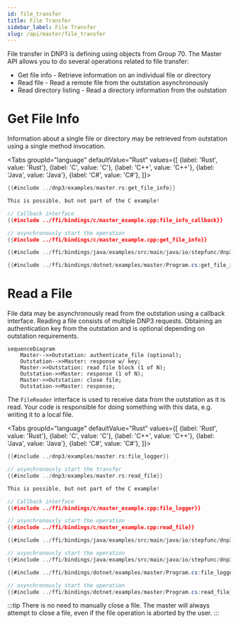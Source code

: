 ```yaml
---
id: file_transfer
title: File Transfer
sidebar_label: File Transfer
slug: /api/master/file_transfer
---
```



File transfer in DNP3 is defining using objects from Group 70. The Master API allows you to do several operations related
to file transfer:

* Get file info - Retrieve information on an individual file or directory
* Read file - Read a remote file from the outstation asynchronously
* Read directory listing - Read a directory information from the outstation

# Get File Info

Information about a single file or directory may be retrieved from outstation using a single method invocation.

<Tabs
groupId="language"
defaultValue="Rust"
values={[
{label: 'Rust', value: 'Rust'},
{label: 'C', value: 'C'},
{label: 'C++', value: 'C++'},
{label: 'Java', value: 'Java'},
{label: 'C#', value: 'C#'},
]}>
<TabItem value="Rust">

```rust
{{#include ../dnp3/examples/master.rs:get_file_info}}
```

</TabItem>
<TabItem value="C">

```c
This is possible, but not part of the C example!
```

</TabItem>
<TabItem value="C++">

```cpp
// Callback interface
{{#include ../ffi/bindings/c/master_example.cpp:file_info_callback}}

// asynchronously start the operation
{{#include ../ffi/bindings/c/master_example.cpp:get_file_info}}
```

</TabItem>
<TabItem value="Java">

```java
{{#include ../ffi/bindings/java/examples/src/main/java/io/stepfunc/dnp3/examples/MasterExample.java:get_file_info}}
```

</TabItem>
<TabItem value="C#">

```csharp
{{#include ../ffi/bindings/dotnet/examples/master/Program.cs:get_file_info}}
```

</TabItem>
</Tabs>

# Read a File

File data may be asynchronously read from the outstation using a callback interface. Reading a file consists of multiple
DNP3 requests. Obtaining an authentication key from the outstation and is optional depending on outstation requirements.

```mermaid
sequenceDiagram
    Master-->>Outstation: authenticate_file (optional);
    Outstation-->>Master: response w/ key;
    Master->>Outstation: read file block (1 of N);
    Outstation->>Master: response (1 of N);
    Master->>Outstation: close file;
    Outstation->>Master: response;
```

The `FileReader` interface is used to receive data from the outstation as it is read. Your code is responsible for doing
something with this data, e.g. writing it to a local file.

<Tabs
groupId="language"
defaultValue="Rust"
values={[
{label: 'Rust', value: 'Rust'},
{label: 'C', value: 'C'},
{label: 'C++', value: 'C++'},
{label: 'Java', value: 'Java'},
{label: 'C#', value: 'C#'},
]}>
<TabItem value="Rust">

```rust
{{#include ../dnp3/examples/master.rs:file_logger}}

// asynchronously start the transfer
{{#include ../dnp3/examples/master.rs:read_file}}
```

</TabItem>
<TabItem value="C">

```c
This is possible, but not part of the C example!
```

</TabItem>
<TabItem value="C++">

```cpp
// Callback interface
{{#include ../ffi/bindings/c/master_example.cpp:file_logger}}

// asynchronously start the operation
{{#include ../ffi/bindings/c/master_example.cpp:read_file}}
```

</TabItem>
<TabItem value="Java">

```java
{{#include ../ffi/bindings/java/examples/src/main/java/io/stepfunc/dnp3/examples/MasterExample.java:file_logger}}

// asynchronously start the operation
{{#include ../ffi/bindings/java/examples/src/main/java/io/stepfunc/dnp3/examples/MasterExample.java:read_file}}
```

</TabItem>
<TabItem value="C#">

```csharp
{{#include ../ffi/bindings/dotnet/examples/master/Program.cs:file_logger}}

// asynchronously start the operation
{{#include ../ffi/bindings/dotnet/examples/master/Program.cs:read_file}}
```

</TabItem>
</Tabs>

:::tip
There is no need to manually close a file. The master will always attempt to close a file, even if the file operation
is aborted by the user.
:::
